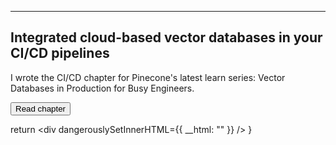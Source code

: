 
--- 

## Integrated cloud-based vector databases in your CI/CD pipelines 



I wrote the CI/CD chapter for Pinecone's latest learn series: Vector Databases in Production for Busy Engineers.

<Button href={href} variant="solid" color="blue">Read chapter</Button>


  return <div dangerouslySetInnerHTML={{ __html: "" }} />
}
